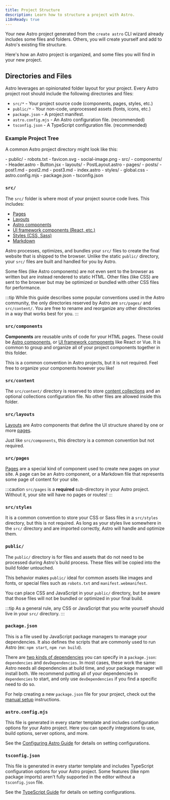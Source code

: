 ```yaml
---
title: Project Structure
description: Learn how to structure a project with Astro.
i18nReady: true
---
```


Your new Astro project generated from the `create astro` CLI wizard already includes some files and folders. Others, you will create yourself and add to Astro's existing file structure.

Here's how an Astro project is organized, and some files you will find in your new project.

## Directories and Files

Astro leverages an opinionated folder layout for your project. Every Astro project root should include the following directories and files:

- `src/*` - Your project source code (components, pages, styles, etc.)
- `public/*` - Your non-code, unprocessed assets (fonts, icons, etc.)
- `package.json` - A project manifest.
- `astro.config.mjs` - An Astro configuration file. (recommended)
- `tsconfig.json` - A TypeScript configuration file. (recommended)

### Example Project Tree

A common Astro project directory might look like this:

<FileTree>
- public/
  - robots.txt
  - favicon.svg
  - social-image.png
- src/
  - components/
    - Header.astro
    - Button.jsx
  - layouts/
    - PostLayout.astro
  - pages/
    - posts/
      - post1.md
      - post2.md
      - post3.md
    - index.astro
  - styles/
    - global.css
- astro.config.mjs
- package.json
- tsconfig.json
</FileTree>

### `src/`

The `src/` folder is where most of your project source code lives. This includes:

- [Pages](/en/core-concepts/astro-pages/)
- [Layouts](/en/core-concepts/layouts/)
- [Astro components](/en/core-concepts/astro-components/)
- [UI framework components (React, etc.)](/en/core-concepts/framework-components/)
- [Styles (CSS, Sass)](/en/guides/styling/)
- [Markdown](/en/guides/markdown-content/)

Astro processes, optimizes, and bundles your `src/` files to create the final website that is shipped to the browser.  Unlike the static `public/` directory, your `src/` files are built and handled for you by Astro.

Some files (like Astro components) are not even sent to the browser as written but are instead rendered to static HTML. Other files (like CSS) are sent to the browser but may be optimized or bundled with other CSS files for performance.

:::tip
While this guide describes some popular conventions used in the Astro community, the only directories reserved by Astro are `src/pages/` and `src/content/`. You are free to rename and reorganize any other directories in a way that works best for you.
:::

### `src/components`

**Components** are reusable units of code for your HTML pages. These could be [Astro components](/en/core-concepts/astro-components/), or [UI framework components](/en/core-concepts/framework-components/) like React or Vue.  It is common to group and organize all of your project components together in this folder.

This is a common convention in Astro projects, but it is not required. Feel free to organize your components however you like!

### `src/content`

The `src/content/` directory is reserved to store [content collections](/en/guides/content-collections/) and an optional collections configuration file. No other files are allowed inside this folder.

### `src/layouts`

[Layouts](/en/core-concepts/layouts/) are Astro components that define the UI structure shared by one or more [pages](/en/core-concepts/astro-pages/).

Just like `src/components`, this directory is a common convention but not required.

### `src/pages`

[Pages](/en/core-concepts/astro-pages/) are a special kind of component used to create new pages on your site. A page can be an Astro component, or a Markdown file that represents some page of content for your site.

:::caution
`src/pages` is a **required** sub-directory in your Astro project. Without it, your site will have no pages or routes!
:::

### `src/styles`

It is a common convention to store your CSS or Sass files in a `src/styles` directory, but this is not required. As long as your styles live somewhere in the `src/` directory and are imported correctly, Astro will handle and optimize them.

### `public/`

The `public/` directory is for files and assets that do not need to be processed during Astro's build process. These files will be copied into the build folder untouched.

This behavior makes `public/` ideal for common assets like images and fonts, or special files such as `robots.txt` and `manifest.webmanifest`.

You can place CSS and JavaScript in your `public/` directory, but be aware that those files will not be bundled or optimized in your final build.

:::tip
As a general rule, any CSS or JavaScript that you write yourself should live in your `src/` directory.
:::

### `package.json`

This is a file used by JavaScript package managers to manage your dependencies. It also defines the scripts that are commonly used to run Astro (ex: `npm start`, `npm run build`).

There are [two kinds of dependencies](https://docs.npmjs.com/specifying-dependencies-and-devdependencies-in-a-package-json-file) you can specify in a `package.json`: `dependencies` and `devDependencies`. In most cases, these work the same: Astro needs all dependencies at build time, and your package manager will install both. We recommend putting all of your dependencies in `dependencies` to start, and only use `devDependencies` if you find a specific need to do so.

For help creating a new `package.json` file for your project, check out the [manual setup](/en/install/manual/) instructions.

### `astro.config.mjs`

This file is generated in every starter template and includes configuration options for your Astro project. Here you can specify integrations to use, build options, server options, and more.

See the [Configuring Astro Guide](/en/guides/configuring-astro/) for details on setting configurations.

### `tsconfig.json`

This file is generated in every starter template and includes TypeScript configuration options for your Astro project. Some features (like npm package imports) aren’t fully supported in the editor without a `tsconfig.json` file. 

See the [TypeScript Guide](/en/guides/typescript/) for details on setting configurations.

